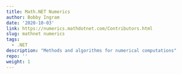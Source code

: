 ```yaml
---
title: Math.NET Numerics
author: Bobby Ingram
date: '2020-10-03'
link: https://numerics.mathdotnet.com/Contributors.html
slug: mathnet numerics
tags:
  - .NET
description: "Methods and algorithms for numerical computations"
repo: ''
weight: 1
---
```

